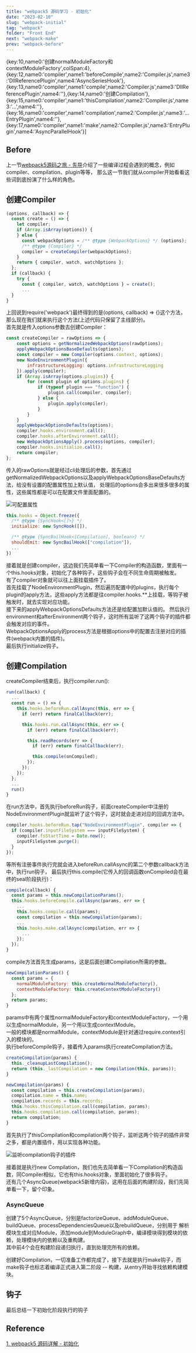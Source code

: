 ```yaml
---
title: "webpack5 源码学习 - 初始化"
date: "2023-02-10"
slug: "webpack-initial"
tag: "webpack"
folder: "Front End"
next: "webpack-make"
prev: "webpack-before"
---
```

{key:10,name0:'创建normalModuleFactory和contextModuleFactory',colSpan:4},{key:12,name0:'compiler',name1:'beforeCompile',name2:'Compiler.js',name3:'DllReferencePlugin',name4:'AsyncSeriesHook'},{key:13,name0:'compiler',name1:'compile',name2:'Compiler.js',name3:'DllReferencePlugin',name4:''},{key:14,name0:'创建Compilation'},{key:15,name0:'compiler',name1:'thisCompilation',name2:'Compiler.js',name3:'...',name4:''},{key:16,name0:'compiler',name1:'compilation',name2:'Compiler.js',name3:'...EntryPlugin',name4:''},{key:17,name0:'compiler',name1:'make',name2:'Compiler.js',name3:'EntryPlugin',name4:'AsyncParallelHook'}]

## Before

上一节<a href="/blog/webpack-before" target="_blank">webpack5源码之旅 - 先导</a>介绍了一些编译过程会遇到的概念，例如compiler、compilation、plugin等等，
那么这一节我们就从compiler开始看看这些词到底扮演了什么样的角色。

## 创建Compiler 

```js:title=lib/webpack.js
(options, callback) => {
  const create = () => {
    let compiler;
    if (Array.isArray(options)) {
    } else {
      const webpackOptions = /** @type {WebpackOptions} */ (options);
      /** @type {Compiler} */
      compiler = createCompiler(webpackOptions);
    }
    return { compiler, watch, watchOptions };
  };
  if (callback) {
    try {
      const { compiler, watch, watchOptions } = create();
      ...
  }
}
```
上回说到require('webpack')最终得到的是(options, callback) => {}这个方法，那么现在我们就来执行这个方法(上述代码只保留了主线部分)。  
首先就是传入options参数去创建Compiler：
```js:title=lib/webpack.js
const createCompiler = rawOptions => {
	const options = getNormalizedWebpackOptions(rawOptions);
	applyWebpackOptionsBaseDefaults(options);
	const compiler = new Compiler(options.context, options);
	new NodeEnvironmentPlugin({
		infrastructureLogging: options.infrastructureLogging
	}).apply(compiler);
	if (Array.isArray(options.plugins)) {
		for (const plugin of options.plugins) {
			if (typeof plugin === "function") {
				plugin.call(compiler, compiler);
			} else {
				plugin.apply(compiler);
			}
		}
	}
	applyWebpackOptionsDefaults(options);
	compiler.hooks.environment.call();
	compiler.hooks.afterEnvironment.call();
	new WebpackOptionsApply().process(options, compiler);
	compiler.hooks.initialize.call();
	return compiler;
};
```
传入的rawOptions就是经过cli处理后的参数，首先通过getNormalizedWebpackOptions以及applyWebpackOptionsBaseDefaults方法，给没有设置的配置属性加上默认值，
处理后的options会多出来很多很多的属性，这些属性都是可以在配置文件里面配置的。 

![可配置属性](./initial/options.jpg)

```js
this.hooks = Object.freeze({
  /** @type {SyncHook<[]>} */
  initialize: new SyncHook([]),

  /** @type {SyncBailHook<[Compilation], boolean>} */
  shouldEmit: new SyncBailHook(["compilation"]),
  ...
})
```
接着就是创建compiler，这边我们先简单看一下Compiler的构造函数，里面有一个this.hooks对象，初始化了各种钩子，这些钩子会在不同生命周期被触发。  
有了compiler对象就可以往上面挂载插件了。  
首先挂载了NodeEnvironmentPlugin，然后遍历配置中的plugins，执行每个plugin的apply方法，这些apply方法都是往compiler.hooks.**上挂载，等钩子被触发时，就去实现对应功能。    
接下来的applyWebpackOptionsDefaults方法还是给配置加默认值的。
然后执行environment和afterEnvironment两个钩子，这时所有监听了这两个钩子的插件都会触发对应的事件。  
WebpackOptionsApply的process方法是根据options中的配置去注册对应的插件(webpack内置的插件)。  
最后执行initialize钩子。

## 创建Compilation

createCompiler结束后，执行compiler.run():
```js:title=lib/Compiler.js
run(callback) {
  ...
  const run = () => {
    this.hooks.beforeRun.callAsync(this, err => {
      if (err) return finalCallback(err);

      this.hooks.run.callAsync(this, err => {
        if (err) return finalCallback(err);

        this.readRecords(err => {
          if (err) return finalCallback(err);

          this.compile(onCompiled);
        });
      });
    });
  };
  ...
  run()
}
```
在run方法中，首先执行beforeRun钩子，前面createCompiler中注册的NodeEnvironmentPlugin就监听了这个钩子，这时就会走进对应的回调方法中。
```js:title=lib/node/NodeEnvironmentPlugin.js
compiler.hooks.beforeRun.tap("NodeEnvironmentPlugin", compiler => {
  if (compiler.inputFileSystem === inputFileSystem) {
    compiler.fsStartTime = Date.now();
    inputFileSystem.purge();
  }
});
```
等所有注册事件执行完就会进入beforeRun.callAsync的第二个参数callback方法中，执行run钩子，
最后执行this.compile(它传入的回调函数onCompiled会在最终的seal阶段执行)：
```js:title=lib/Compiler.js
compile(callback) {
  const params = this.newCompilationParams();
  this.hooks.beforeCompile.callAsync(params, err => {
    ...
    this.hooks.compile.call(params);
    const compilation = this.newCompilation(params);
    ...
    this.hooks.make.callAsync(compilation, err => {
      ...
    });
  });
}
```
compile方法首先生成params，这是后面创建Compilation所需的参数。  
```js:title=lib/Compiler.js
newCompilationParams() {
  const params = {
    normalModuleFactory: this.createNormalModuleFactory(),
    contextModuleFactory: this.createContextModuleFactory()
  };
  return params;
}
```
params中有两个属性normalModuleFactory和contextModuleFactory，一个用以生成normalModule，另一个用以生成contextModule。  
一般的模块都是normalModule，contextModule是针对通过require.context引入的模块的。  
执行beforeCompile钩子，接着传入params执行createCompilation方法。
```js:title=lib/Compiler.js
createCompilation(params) {
  this._cleanupLastCompilation();
  return (this._lastCompilation = new Compilation(this, params));
}

newCompilation(params) {
  const compilation = this.createCompilation(params);
  compilation.name = this.name;
  compilation.records = this.records;
  this.hooks.thisCompilation.call(compilation, params);
  this.hooks.compilation.call(compilation, params);
  return compilation;
}
```
首先执行了thisCompilation和compilation两个钩子，监听这两个钩子的插件非常之多，都是内置插件，用以实现各种功能。

![监听compilation钩子的插件](./initial/compilation.jpeg)

接着就是执行new Compilation，我们也先去简单看一下Compilation的构造函数，同Compiler相似，它也有this.hooks对象，里面初始化了很多钩子。  
还有几个AsyncQueue(webpack5新增内容)，这用在后面的构建阶段，我们先简单看一下，留个印象。  

### AsyncQueue
创建了5个AsyncQueue，分别是factorizeQueue、addModuleQueue、buildQueue、processDependenciesQueue以及rebuildQueue，分别用于
解析模块生成对应Module，添加module到ModuleGraph中，编译模块得到模块的依赖，处理模块内的依赖以及重构建。  
其中前4个会在构建阶段递归执行，直到处理完所有的依赖。

创建好Compilation，一切准备工作都完成了，接下去就是执行make钩子，而make钩子也标志着编译正式进入第二阶段 -- 构建，从entry开始寻找依赖构建模块。  

## 钩子
最后总结一下初始化阶段执行的钩子
<Table dataSource={dataSource} columns={columns} pagination={pagination} />

## Reference
[1. webpack5 源码详解 - 初始化](https://github.com/Hazlank/blog/issues/16)
